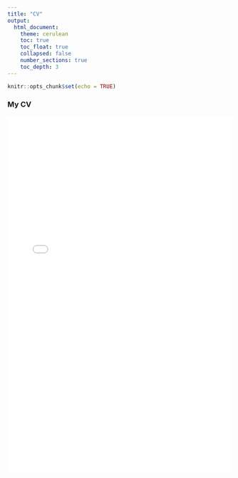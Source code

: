 ```yaml
---
title: "CV"
output:
  html_document:
    theme: cerulean
    toc: true
    toc_float: true
    collapsed: false
    number_sections: true
    toc_depth: 3
---
```


```r
knitr::opts_chunk$set(echo = TRUE)
```

### My CV 

<embed src="cv_moinul.pdf" width="100%" height="800px" type="application/pdf">




